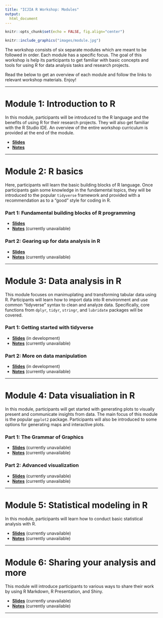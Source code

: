 ```yaml
---
title: "ICJIA R Workshop: Modules"
output:
  html_document
---
```

<!-- fontawesome CDN -->
<link href="https://maxcdn.bootstrapcdn.com/font-awesome/4.7.0/css/font-awesome.min.css" rel="stylesheet">

<style>
body {
  padding-bottom: 100px;
}
</style>

```r
knitr::opts_chunk$set(echo = FALSE, fig.align="center")
```

```r
knitr::include_graphics("images/module.jpg")
```

The workshop consists of six separate modules which are meant to be followed in order. Each module has a specific focus. The goal of this workshop is help its participants to get familiar with basic concepts and tools for using R for data analysis tasks and research projects.

Read the below to get an overview of each module and follow the links to relevant workshop materials. Enjoy!  

***

# Module 1: Introduction to R
In this module, participants will be introduced to the R language and the benefits of using R for their research projects. They will also get familiar with the R Studio IDE. An overview of the entire workshop curriculum is provided at the end of the module.

* [**Slides**](slides/module1_slides.html)
* [**Notes**](notes/module1_notes.html)

***

# Module 2: R basics
Here, participants will learn the basic building blocks of R language. Once participants gain some knowledge in the fundamental topics, they will be introduced to the popular `tidyverse` framework and provided with a recommendation as to a "good" style for coding in R.

### Part 1: Fundamental building blocks of R programming

* [**Slides**](slides/module2_slides1.html)
* [**Notes**](notes/module2_notes1.html) (currently unavailable)

### Part 2: Gearing up for data analysis in R

* [**Slides**](slides/module2_slides1.html)
* [**Notes**](notes/module2_notes1.html) (currently unavailable)

***

# Module 3: Data analysis in R
This module focuses on manimuplating and transforming tabular data using R. Participants will learn how to import data into R environment and use common "tidyverse" syntax to clean and analyze data. Specifically, core functions from `dplyr`, `tidyr`, `stringr`, and `lubridate` packages will be covered.

### Part 1: Getting started with tidyverse

* [**Slides**](slides/module3_slides1.html) (in development)
* [**Notes**](notes/module3_notes1.html) (currently unavailable)

### Part 2: More on data manipulation

* [**Slides**](slides/module3_slides2.html) (in development)
* [**Notes**](notes/module3_notes2.html) (currently unavailable)

***

# Module 4: Data visualiation in R
In this module, participants will get started with generating plots to visually present and communicate insights from data. The main focus of this module is the popular `ggplot2` package. Participants will also be introduced to some options for generating maps and interactive plots.

### Part 1: The Grammar of Graphics

* [**Slides**](slides/module4_slides1.html) (currently unavailable)
* [**Notes**](notes/module4_notes1.html) (currently unavailable)

### Part 2: Advanced visualization

* [**Slides**](slides/module4_slides2.html) (currently unavailable)
* [**Notes**](notes/module4_notes2.html) (currently unavailable)

***

# Module 5: Statistical modeling in R
In this module, participants will learn how to conduct basic statistical analysis with R. 

* [**Slides**](slides/module5_slides.html) (currently unavailable)
* [**Notes**](notes/module5_notes.html) (currently unavailable)

***

# Module 6: Sharing your analysis and more
This module will introduce participants to various ways to share their work by using R Markdown, R Presentation, and Shiny. 

* [**Slides**](slides/module6_slides.html) (currently unavailable)
* [**Notes**](notes/module6_notes.html) (currently unavailable)

***

